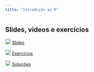 ```yaml
---
title: "Introdução ao R"
---
```


## Slides, videos e exercícios

![](images/slide.png){width="18"} [Slides](modulo_1_basico.qmd){target="_blank"}

![](images/exercicios.png){width="18"} [Exercícios](basico_exe.qmd){target="_blank"}

![](images/respostas.png){width="18"} [Soluções](basico_respostas.qmd){target="_blank"}


